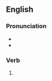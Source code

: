 ==English==

===Pronunciation===
* {{IPA|/dwɛld/|lang=en}}
* {{audio|en-us-dwelled.ogg|Audio (US)|lang=en}}

===Verb===
{{head|en|verb form}}

# {{lb|en|mostly US}} {{en-past of|dwell}}